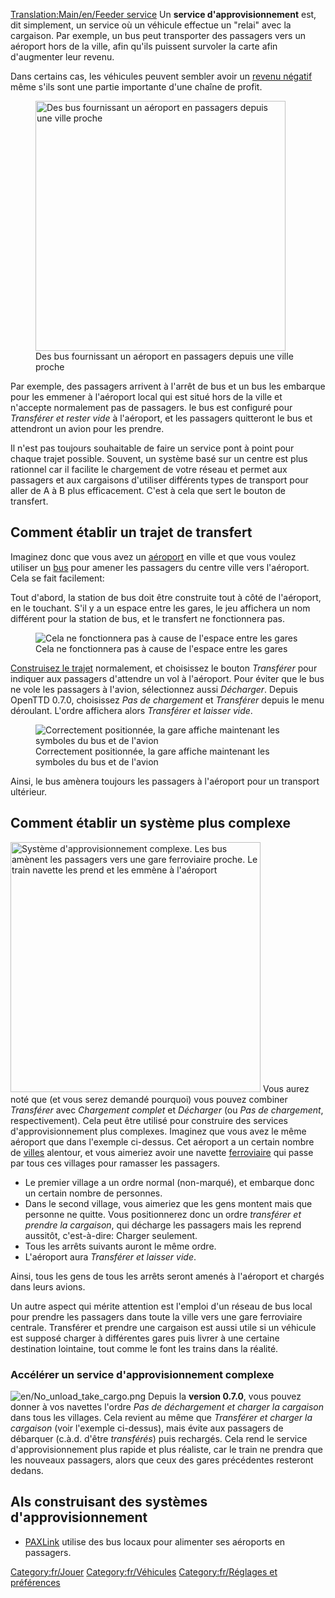 [[Translation:Main/en/Feeder service]]
{{fr/Note|Si vous voulez créer un [[Main/fr/Service d'approvisionnement à double sens|service d'approvisionnement à double sens]], alors regardez ici. La méthode décrite sur cette page ne fonctionne que dans un sens.}}
Un '''service d'approvisionnement''' est, dit simplement, un service où un véhicule effectue un "relai" avec la cargaison. Par exemple, un bus peut transporter des passagers vers un aéroport hors de la ville, afin qu'ils puissent survoler la carte afin d'augmenter leur revenu.

Dans certains cas, les véhicules peuvent sembler avoir un [[Main/fr/Revenu négatif avec service d'approvisionnement|revenu négatif]] même s'ils sont une partie importante d'une chaîne de profit.

[[File:en/Feeder service.png|right|thumb|400px|Des bus fournissant un aéroport en passagers depuis une ville proche]]

Par exemple, des passagers arrivent à l'arrêt de bus et un bus les embarque pour les emmener à l'aéroport local qui est situé hors de la ville et n'accepte normalement pas de passagers. le bus est configuré pour ''Transférer et rester vide'' à l'aéroport, et les passagers quitteront le bus et attendront un avion pour les prendre.

Il n'est pas toujours souhaitable de faire un service pont à point pour chaque trajet possible. Souvent, un système basé sur un centre est plus rationnel car il facilite le chargement de votre réseau et permet aux passagers et aux cargaisons d'utiliser différents types de transport pour aller de A à B plus efficacement. C'est à cela que sert le bouton de transfert.

==Comment établir un trajet de transfert==
Imaginez donc que vous avez un [[Main/fr/Aéroports|aéroport]] en ville et que vous voulez utiliser un [[Main/fr/Bus|bus]] pour amener les passagers du centre ville vers l'aéroport. Cela se fait facilement:

Tout d'abord, la station de bus doit être construite tout à côté de l'aéroport, en le touchant. S'il y a un espace entre les gares, le jeu affichera un nom différent pour la station de bus, et le transfert ne fonctionnera pas.

[[File:en/Feeder service wrong.png|none|frame|Cela ne fonctionnera pas à cause de l'espace entre les gares]]

[[Main/fr/Construction|Construisez le trajet]] normalement, et choisissez le bouton ''Transférer'' pour indiquer aux passagers d'attendre un vol à l'aéroport. Pour éviter que le bus ne vole les passagers à l'avion, sélectionnez aussi ''Décharger''. Depuis OpenTTD 0.7.0, choisissez ''Pas de chargement'' et ''Transférer'' depuis le menu déroulant. L'ordre affichera alors ''Transférer et laisser vide''.

[[File:en/Feeder service correct.png|none|frame|Correctement positionnée, la gare affiche maintenant les symboles du bus et de l'avion]]

Ainsi, le bus amènera toujours les passagers à l'aéroport pour un transport ultérieur.

==Comment établir un système plus complexe==
[[File:en/Complex feeder system.png|right|thumb|400px|Système d'approvisionnement complexe. Les bus amènent les passagers vers une gare ferroviaire proche. Le train navette les prend et les emmène à l'aéroport]]
Vous aurez noté que (et vous serez demandé pourquoi) vous pouvez combiner ''Transférer'' avec ''Chargement complet'' et ''Décharger'' (ou ''Pas de chargement'', respectivement). Cela peut être utilisé pour construire des services d'approvisionnement plus complexes.
Imaginez que vous avez le même aéroport que dans l'exemple ci-dessus. Cet aéroport a un certain nombre de [[Main/fr/Ville|villes]] alentour, et vous aimeriez avoir une navette [[Main/fr/Trains|ferroviaire]] qui passe par tous ces villages pour ramasser les passagers.

* Le premier village a un ordre normal (non-marqué), et embarque donc un certain nombre de personnes.
* Dans le second village, vous aimeriez que les gens montent mais que personne ne quitte. Vous positionnerez donc un ordre ''transférer et prendre la cargaison'', qui décharge les passagers mais les reprend aussitôt, c'est-à-dire: Charger seulement.
* Tous les arrêts suivants auront le même ordre.
* L'aéroport aura ''Transférer et laisser vide''.

Ainsi, tous les gens de tous les arrêts seront amenés à l'aéroport et chargés dans leurs avions.

Un autre aspect qui mérite attention est l'emploi d'un réseau de bus local pour prendre les passagers dans toute la ville vers une gare ferroviaire centrale. Transférer et prendre une cargaison est aussi utile si un véhicule est supposé charger à différentes gares puis livrer à une certaine destination lointaine, tout comme le font les trains dans la réalité.

=== Accélérer un service d'approvisionnement complexe ===
[[File:en/No unload take cargo.png|right]]
Depuis la '''version 0.7.0''', vous pouvez donner à vos navettes l'ordre ''Pas de déchargement et charger la cargaison'' dans tous les villages. Cela revient au même que ''Transférer et charger la cargaison'' (voir l'exemple ci-dessus), mais évite aux passagers de débarquer (c.à.d. d'être ''transférés'') puis rechargés. Cela rend le service d'approvisionnement plus rapide et plus réaliste, car le train ne prendra que les nouveaux passagers, alors que ceux des gares précédentes resteront dedans.
{{fr/Disponibilité|0.7}}

== AIs construisant des systèmes d'approvisionnement ==
* [http://www.tt-forums.net/viewtopic.php?f=65&t=41518 PAXLink] utilise des bus locaux pour alimenter ses aéroports en passagers.

[[Category:fr/Jouer]]
[[Category:fr/Véhicules]]
[[Category:fr/Réglages et préférences]]